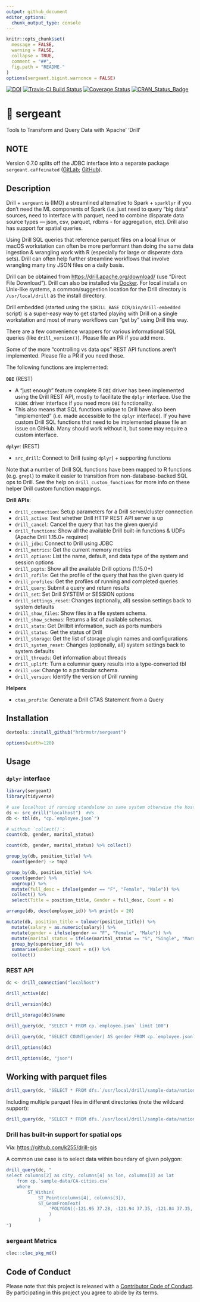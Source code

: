 ```yaml
---
output: github_document
editor_options: 
  chunk_output_type: console
---
```

<!-- README.md is generated from README.Rmd. Please edit that file -->

```r
knitr::opts_chunk$set(
  message = FALSE,
  warning = FALSE,
  collapse = TRUE,
  comment = "##",
  fig.path = "README-"
)
options(sergeant.bigint.warnonce = FALSE)
```

[![DOI](https://zenodo.org/badge/DOI/10.5281/zenodo.1248912.svg)](https://doi.org/10.5281/zenodo.1248912) 
[![Travis-CI Build Status](https://travis-ci.org/hrbrmstr/sergeant.svg?branch=master)](https://travis-ci.org/hrbrmstr/sergeant) 
[![Coverage Status](https://codecov.io/gh/hrbrmstr/sergeant/branch/master/graph/badge.svg)](https://codecov.io/gh/hrbrmstr/sergeant)
[![CRAN_Status_Badge](http://www.r-pkg.org/badges/version/sergeant)](https://cran.r-project.org/package=sergeant)

# 💂 sergeant

Tools to Transform and Query Data with 'Apache' 'Drill'

## NOTE

Version 0.7.0 splits off the JDBC interface into a separate package `sergeant.caffeinated` ([GitLab](https://gitlab.com/hrbrmstr/sergeant-caffeinated); [GitHub](https://github.com/hrbrmstr/sergeant-caffeinated)).

## Description

Drill + `sergeant` is (IMO) a streamlined alternative to Spark + `sparklyr` if you don't need the ML components of Spark (i.e. just need to query "big data" sources, need to interface with parquet, need to combine disparate data source types — json, csv, parquet, rdbms - for aggregation, etc). Drill also has support for spatial queries.

Using Drill SQL queries that reference parquet files on a local linux or macOS workstation can often be more performant than doing the same data ingestion & wrangling work with R (especially for large or disperate data sets). Drill can often help further streamline workflows that involve wrangling many tiny JSON files on a daily basis.

Drill can be obtained from <https://drill.apache.org/download/> (use "Direct File Download"). Drill can also be installed via [Docker](https://drill.apache.org/docs/running-drill-on-docker/). For local installs on Unix-like systems, a common/suggestion location for the Drill directory is  `/usr/local/drill` as the install directory. 

Drill embedded (started using the `$DRILL_BASE_DIR/bin/drill-embedded` script) is a super-easy way to get started playing with Drill on a single workstation and most of many workflows can "get by" using Drill this way.

There are a few convenience wrappers for various informational SQL queries (like `drill_version()`). Please file an PR if you add more.

Some of the more "controlling vs data ops" REST API functions aren't implemented. Please file a PR if you need those.

The following functions are implemented:

**`DBI`** (REST)

- A "just enough" feature complete R `DBI` driver has been implemented using the Drill REST API, mostly to facilitate the `dplyr` interface. Use the `RJDBC` driver interface if you need more `DBI` functionality.
- This also means that SQL functions unique to Drill have also been "implemented" (i.e. made accessible to the `dplyr` interface). If you have custom Drill SQL functions that need to be implemented please file an issue on GitHub. Many should work without it, but some may require a custom interface. 

**`dplyr`**: (REST)

- `src_drill`: Connect to Drill (using `dplyr`) + supporting functions

Note that a number of Drill SQL functions have been mapped to R functions (e.g. `grepl`) to make it easier to transition from non-database-backed SQL ops to Drill. See the help on `drill_custom_functions` for more info on these helper Drill custom function mappings.

**Drill APIs**:

- `drill_connection`: Setup parameters for a Drill server/cluster connection
- `drill_active`: Test whether Drill HTTP REST API server is up
- `drill_cancel`:	Cancel the query that has the given queryid
- `drill_functions`: Show all the available Drill built-in functions & UDFs (Apache Drill 1.15.0+ required)
- `drill_jdbc`:	Connect to Drill using JDBC
- `drill_metrics`:	Get the current memory metrics
- `drill_options`:	List the name, default, and data type of the system and session options
- `drill_popts`: Show all the available Drill options (1.15.0+)
- `drill_rofile`:	Get the profile of the query that has the given query id
- `drill_profiles`:	Get the profiles of running and completed queries
- `drill_query`:	Submit a query and return results
- `drill_set`:	Set Drill SYSTEM or SESSION options
- `drill_settings_reset`:	Changes (optionally, all) session settings back to system defaults
- `drill_show_files`:	Show files in a file system schema.
- `drill_show_schemas`:	Returns a list of available schemas.
- `drill_stats`:	Get Drillbit information, such as ports numbers
- `drill_status`:	Get the status of Drill
- `drill_storage`:	Get the list of storage plugin names and configurations
- `drill_system_reset`:	Changes (optionally, all) system settings back to system defaults
- `drill_threads`:	Get information about threads
- `drill_uplift`:	Turn a columnar query results into a type-converted tbl
- `drill_use`:	Change to a particular schema.
- `drill_version`:	Identify the version of Drill running

**Helpers**

- `ctas_profile`: Generate a Drill CTAS Statement from a Query

## Installation

```r
devtools::install_github("hrbrmstr/sergeant")
```

```r
options(width=120)
```

## Usage

### `dplyr` interface

```r
library(sergeant)
library(tidyverse)

# use localhost if running standalone on same system otherwise the host or IP of your Drill server
ds <- src_drill("localhost")  #ds
db <- tbl(ds, "cp.`employee.json`") 

# without `collect()`:
count(db, gender, marital_status)

count(db, gender, marital_status) %>% collect()

group_by(db, position_title) %>%
  count(gender) -> tmp2

group_by(db, position_title) %>%
  count(gender) %>%
  ungroup() %>%
  mutate(full_desc = ifelse(gender == "F", "Female", "Male")) %>%
  collect() %>%
  select(Title = position_title, Gender = full_desc, Count = n)

arrange(db, desc(employee_id)) %>% print(n = 20)

mutate(db, position_title = tolower(position_title)) %>%
  mutate(salary = as.numeric(salary)) %>%
  mutate(gender = ifelse(gender == "F", "Female", "Male")) %>%
  mutate(marital_status = ifelse(marital_status == "S", "Single", "Married")) %>%
  group_by(supervisor_id) %>%
  summarise(underlings_count = n()) %>%
  collect()
```

### REST API

```r
dc <- drill_connection("localhost") 

drill_active(dc)

drill_version(dc)

drill_storage(dc)$name

drill_query(dc, "SELECT * FROM cp.`employee.json` limit 100")

drill_query(dc, "SELECT COUNT(gender) AS gender FROM cp.`employee.json` GROUP BY gender")

drill_options(dc)

drill_options(dc, "json")
```

## Working with parquet files

```r
drill_query(dc, "SELECT * FROM dfs.`/usr/local/drill/sample-data/nation.parquet` LIMIT 5")
```

Including multiple parquet files in different directories (note the wildcard support):

```r
drill_query(dc, "SELECT * FROM dfs.`/usr/local/drill/sample-data/nations*/nations*.parquet` LIMIT 5")
```

### Drill has built-in support for spatial ops

Via: <https://github.com/k255/drill-gis>

A common use case is to select data within boundary of given polygon:

```r
drill_query(dc, "
select columns[2] as city, columns[4] as lon, columns[3] as lat
    from cp.`sample-data/CA-cities.csv`
    where
        ST_Within(
            ST_Point(columns[4], columns[3]),
            ST_GeomFromText(
                'POLYGON((-121.95 37.28, -121.94 37.35, -121.84 37.35, -121.84 37.28, -121.95 37.28))'
                )
            )
")
```
### sergeant Metrics

```r
cloc::cloc_pkg_md()
```

## Code of Conduct

Please note that this project is released with a [Contributor Code of Conduct](CONDUCT.md). 
By participating in this project you agree to abide by its terms.
